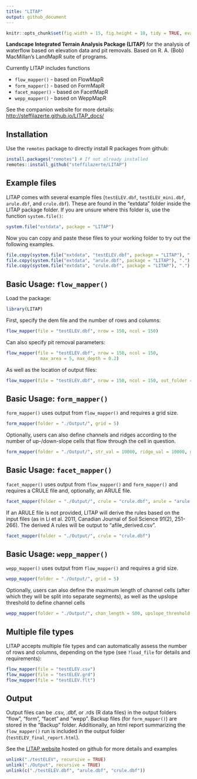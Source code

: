 ```yaml
---
title: "LITAP"
output: github_document
---
```


```r
knitr::opts_chunk$set(fig.width = 15, fig.height = 10, tidy = TRUE, eval = TRUE)
```

__Landscape Integrated Terrain Analysis Package (LITAP)__ for the analysis of 
waterflow based on elevation data and pit removals. Based on R. A. (Bob) 
MacMillan's LandMapR suite of programs.

Currently LITAP includes functions

- `flow_mapper()` - based on FlowMapR
- `form_mapper()` - based on FormMapR
- `facet_mapper()` - based on FacetMapR
- `wepp_mapper()` - based on WeppMapR

See the companion website for more details: <http://steffilazerte.github.io/LITAP_docs/>

## Installation

Use the `remotes` package to directly install R packages from github:

```r
install.packages("remotes") # If not already installed
remotes::install_github("steffilazerte/LITAP") 
```

## Example files

LITAP comes with several example files (`testELEV.dbf`, `testELEV_mini.dbf`,
`arule.dbf`, and `crule.dbf`). These are found in the "extdata" folder inside
the LITAP package folder. If you are unsure where this folder is, use the
function `system.file()`:

```r
system.file("extdata", package = "LITAP")
```

Now you can copy and paste these files to your working folder to try out the following examples.

```r
file.copy(system.file("extdata", "testELEV.dbf", package = "LITAP"), ".")
file.copy(system.file("extdata", "arule.dbf", package = "LITAP"), ".")
file.copy(system.file("extdata", "crule.dbf", package = "LITAP"), ".")
```

## Basic Usage: `flow_mapper()`

Load the package:
```r
library(LITAP)
```

First, specify the dem file and the number of rows and columns:

```r
flow_mapper(file = "testELEV.dbf", nrow = 150, ncol = 150)
```

Can also specify pit removal parameters:

```r
flow_mapper(file = "testELEV.dbf", nrow = 150, ncol = 150, 
             max_area = 5, max_depth = 0.2)
```

As well as the location of output files:
```r
flow_mapper(file = "testELEV.dbf", nrow = 150, ncol = 150, out_folder = "./Output/")
```

## Basic Usage: `form_mapper()`

`form_mapper()` uses output from `flow_mapper()` and requires a grid size.

```r
form_mapper(folder = "./Output/", grid = 5)
```

Optionally, users can also define channels and ridges according to the number of up-/down-slope cells that flow through the cell in question.

```r
form_mapper(folder = "./Output/", str_val = 10000, ridge_val = 10000, grid = 5)
```

## Basic Usage: `facet_mapper()`

`facet_mapper()` uses output from `flow_mapper()` and `form_mapper()` and requires a CRULE file
and, optionally, an ARULE file.

```r
facet_mapper(folder = "./Output/", crule = "crule.dbf", arule = "arule.dbf")
```

If an ARULE file is not provided, LITAP will derive the rules based on the input 
files (as in Li et al. 2011, Canadian Journal of Soil Science 91(2), 251-266). 
The derived A rules will be output to "afile_derived.csv".

```r
facet_mapper(folder = "./Output/", crule = "crule.dbf")
```

## Basic Usage: `wepp_mapper()`

`wepp_mapper()` uses output from `flow_mapper()` and requires a grid size.

```r
wepp_mapper(folder = "./Output/", grid = 5)
```

Optionally, users can also define the maximum length of channel cells 
(after which they will be split into separate segments), as well as the 
upslope threshold to define channel cells 

```r
wepp_mapper(folder = "./Output/", chan_length = 500, upslope_threshold = 500, grid = 5)
```

## Multiple file types

LITAP accepts multiple file types and can automatically assess the number of rows and columns, depending on the type (see `?load_file` for details and requirements):

```r
flow_mapper(file = "testELEV.csv")
flow_mapper(file = "testELEV.grd")
flow_mapper(file = "testELEV.flt")
```

## Output

Output files can be .csv, .dbf, or .rds (R data files) in the output folders "flow", "form", "facet" and "wepp". Backup files (for `form_mapper()`) are stored in the "Backup" folder. Additionally, an html report summarizing the `flow_mapper()` run is included in the output folder (`testELEV_final_report.html`).

See the [LITAP website](http://steffilazerte.github.io/LITAP_docs/) hosted on github for more details and examples

```r
unlink("./testELEV", recursive = TRUE)
unlink("./Output", recursive = TRUE)
unlink(c("./testELEV.dbf", "arule.dbf", "crule.dbf"))
```
